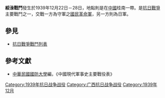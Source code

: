{{Infobox Military Conflict|
campaign=|
image=|
caption=|
conflict=綏淥戰鬥|
date=1939年12月22日－28日|
place=[[中國|中國]]桂南|
result=國民革民軍傷亡慘重人|
combatant1=中華民國國民革命軍31軍、131師、188師|
combatant2=日軍之中國派遣軍5師團、11聯隊| 
commander1=韋雲淞、賀維珍|
commander2=山縣栗花生|
strength1=|
strength2=|
casualties1=7970人|
casualties2=|
}}
'''綏淥戰鬥'''發生於1939年12月22日－28日，地點則是在[[中國|中國]]桂南一帶。是[[抗日戰爭|抗日戰爭]]主要戰鬥之一，交戰一方為守軍之[[國民革命軍|國民革命軍]]，另一方則為日軍。
==參見==
*[[抗日戰爭戰鬥列表|抗日戰爭戰鬥列表]]
==參考文獻==
*[[中華民國|中華民國]][[國防大學_(臺灣)|國防大學]]編，《中國現代軍事史主要戰役表》

[[Category:1939年抗日战争战役|Category:1939年抗日战争战役]]
[[Category:广西抗日战争战役|Category:广西抗日战争战役]]
[[Category:1939年12月|Category:1939年12月]]